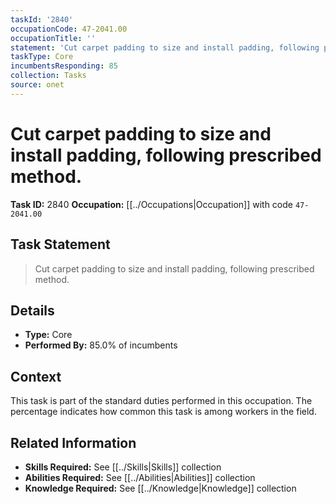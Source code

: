 ```yaml
---
taskId: '2840'
occupationCode: 47-2041.00
occupationTitle: ''
statement: 'Cut carpet padding to size and install padding, following prescribed method.'
taskType: Core
incumbentsResponding: 85
collection: Tasks
source: onet
---
```

# Cut carpet padding to size and install padding, following prescribed method.

**Task ID:** 2840
**Occupation:** [[../Occupations|Occupation]] with code `47-2041.00`

## Task Statement

> Cut carpet padding to size and install padding, following prescribed method.

## Details

- **Type:** Core
- **Performed By:** 85.0% of incumbents

## Context

This task is part of the standard duties performed in this occupation. The percentage indicates how common this task is among workers in the field.

## Related Information

- **Skills Required:** See [[../Skills|Skills]] collection
- **Abilities Required:** See [[../Abilities|Abilities]] collection
- **Knowledge Required:** See [[../Knowledge|Knowledge]] collection
